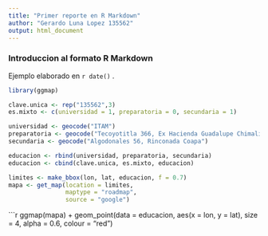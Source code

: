 ```yaml
---
title: "Primer reporte en R Markdown"
author: "Gerardo Luna Lopez 135562" 
output: html_document
---
```


### Introduccion al formato R Markdown  

Ejemplo elaborado en `r date()` .

```r
library(ggmap)
```

```r
clave.unica <- rep("135562",3)
es.mixto <- c(universidad = 1, preparatoria = 0, secundaria = 1)

universidad <- geocode("ITAM")
preparatoria <- geocode("Tecoyotitla 366, Ex Hacienda Guadalupe Chimalistac")
secundaria <- geocode("Algodonales 56, Rinconada Coapa")

educacion <- rbind(universidad, preparatoria, secundaria)
educacion <- cbind(clave.unica, es.mixto, educacion)
```

```r
limites <- make_bbox(lon, lat, educacion, f = 0.7)
mapa <- get_map(location = limites,
                maptype = "roadmap",
                source = "google")
```

```r
ggmap(mapa) +
geom_point(data = educacion, 
           aes(x = lon, y = lat),
           size = 4, alpha = 0.6, colour = "red")